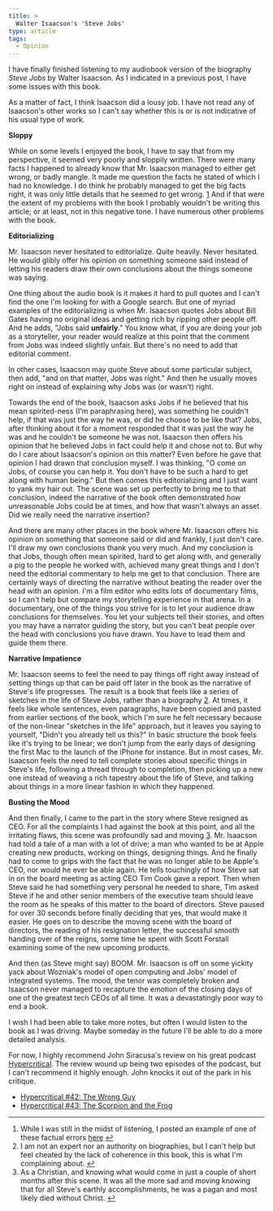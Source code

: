 ```yaml
---
title: >
  Walter Isaacson's 'Steve Jobs'
type: article
tags:
  - Opinion
---
```


I have finally finished listening to my audiobook version of the biography _Steve Jobs_ by Walter Isaacson. As I indicated in a previous post, I have some issues with this book.

As a matter of fact, I think Isaacson did a lousy job. I have not read any of Isaacson's other works so I can't say whether this is or is not indicative of his usual type of work.

**Sloppy**

While on some levels I enjoyed the book, I have to say that from my perspective, it seemed very poorly and sloppily written. There were many facts I happened to already know that Mr. Isaacson managed to either get wrong, or badly mangle. It made me question the facts he stated of which I had no knowledge. I do think he probably managed to get the big facts right, it was only little details that he seemed to get wrong. [1](#jobsbio-fn1) And if that were the extent of my problems with the book I probably wouldn't be writing this article; or at least, not in this negative tone. I have numerous other problems with the book.

**Editorializing**

Mr. Isaacson never hesitated to editorialize. Quite heavily. Never hesitated. He would glibly offer his opinion on something someone said instead of letting his readers draw their own conclusions about the things someone was saying.

One thing about the audio book is it makes it hard to pull quotes and I can't find the one I'm looking for with a Google search. But one of myriad examples of the editorializing is when Mr. Isaacson quotes Jobs about Bill Gates having no original ideas and getting rich by ripping other people off. And he adds, "Jobs said **unfairly**." You know what, if you are doing your job as a storyteller, your reader would realize at this point that the comment from Jobs was indeed slightly unfair. But there's no need to add that editorial comment.

In other cases, Isaacson may quote Steve about some particular subject, then add, "and on that matter, Jobs was right." And then he usually moves right on instead of explaining why Jobs was (or wasn't) right.

Towards the end of the book, Isaacson asks Jobs if he believed that his mean spirited-ness (I'm paraphrasing here), was something he couldn't help, if that was just the way he was, or did he choose to be like that? Jobs, after thinking about it for a moment responded that it was just the way he was and he couldn't be someone he was not. Isaacson then offers his opinion that he believed Jobs in fact could help it and chose not to. But why do I care about Isaacson's opinion on this matter? Even before he gave that opinion I had drawn that conclusion myself. I was thinking, "O come on Jobs, of course you can help it. You don't have to be such a hard to get along with human being." But then comes this editorializing and I just want to yank my hair out. The scene was set up perfectly to bring me to that conclusion, indeed the narrative of the book often demonstrated how unreasonable Jobs could be at times, and how that wasn't always an asset. Did we really need the narrative insertion?

And there are many other places in the book where Mr. Isaacson offers his opinion on something that someone said or did and frankly, I just don't care. I'll draw my own conclusions thank you very much. And my conclusion is that Jobs, though often mean spirited, hard to get along with, and generally a pig to the people he worked with, achieved many great things and I don't need the editorial commentary to help me get to that conclusion. There are certainly ways of directing the narrative without beating the reader over the head with an opinion. I'm a film editor who edits lots of documentary films, so I can't help but compare my storytelling experience in that arena. In a documentary, one of the things you strive for is to let your audience draw conclusions for themselves. You let your subjects tell their stories, and often you may have a narrator guiding the story, but you can't beat people over the head with conclusions you have drawn. You have to lead them and guide them there.

**Narrative Impatience**

Mr. Isaacson seems to feel the need to pay things off right away instead of setting things up that can be paid off later in the book as the narrative of Steve's life progresses. The result is a book that feels like a series of sketches in the life of Steve Jobs, rather than a biography [2](#jobsbio-fn2). At times, it feels like whole sentences, even paragraphs, have been copied and pasted from earlier sections of the book, which I'm sure he felt necessary because of the non-linear "sketches in the life" approach, but it leaves you saying to yourself, "Didn't you already tell us this?" In basic structure the book feels like it's trying to be linear; we don't jump from the early days of designing the first Mac to the launch of the iPhone for instance. But in most cases, Mr. Isaacson feels the need to tell complete stories about specific things in Steve's life, following a thread through to completion, then picking up a new one instead of weaving a rich tapestry about the life of Steve, and talking about things in a more linear fashion in which they happened.

**Busting the Mood**

And then finally, I came to the part in the story where Steve resigned as CEO. For all the complaints I had against the book at this point, and all the irritating flaws, this scene was profoundly sad and moving [3](#jobsbio-fn3). Mr. Isaacson had told a tale of a man with a lot of drive; a man who wanted to be at Apple creating new products, working on things, designing things. And he finally had to come to grips with the fact that he was no longer able to be Apple's CEO, nor would he ever be able again. He tells touchingly of how Steve sat in on the board meeting as acting CEO Tim Cook gave a report. Then when Steve said he had something very personal he needed to share, Tim asked Steve if he and other senior members of the executive team should leave the room as he speaks of this matter to the board of directors. Steve paused for over 30 seconds before finally deciding that yes, that would make it easier. He goes on to describe the moving scene with the board of directors, the reading of his resignation letter, the successful smooth handing over of the reigns, some time he spent with Scott Forstall examining some of the new upcoming products.

And then (as Steve might say) BOOM. Mr. Isaacson is off on some yickity yack about Wozniak's model of open computing and Jobs' model of integrated systems. The mood, the tenor was completely broken and Isaacson never managed to recapture the emotion of the closing days of one of the greatest tech CEOs of all time. It was a devastatingly poor way to end a book.

I wish I had been able to take more notes, but often I would listen to the book as I was driving. Maybe someday in the future I'll be able to do a more detailed analysis.

For now, I highly recommend John Siracusa's review on his great podcast [Hypercritical](https://hypercritical.fireside.fm/). The review wound up being two episodes of the podcast, but I can't recommend it highly enough. John knocks it out of the park in his critique.

-   [Hypercritical #42: The Wrong Guy](https://hypercritical.fireside.fm/42)
-   [Hypercritical #43: The Scorpion and the Frog](https://hypercritical.fireside.fm/43)

* * *

1.  While I was still in the midst of listening, I posted an example of one of these factual errors [here](/blog/2011/12/02/classic-mac-os-with-a-mach-micro-kernel...-huh) [↩](#jobsbio-fn1-ref)
2.  I am not an expert nor an authority on biographies, but I can't help but feel cheated by the lack of coherence in this book, this is what I'm complaining about. [↩](#jobsbio-fn2-ref)
3.  As a Christian, and knowing what would come in just a couple of short months after this scene. It was all the more sad and moving knowing that for all Steve's earthly accomplishments, he was a pagan and most likely died without Christ. [↩](#jobsbio-fn3-ref)
